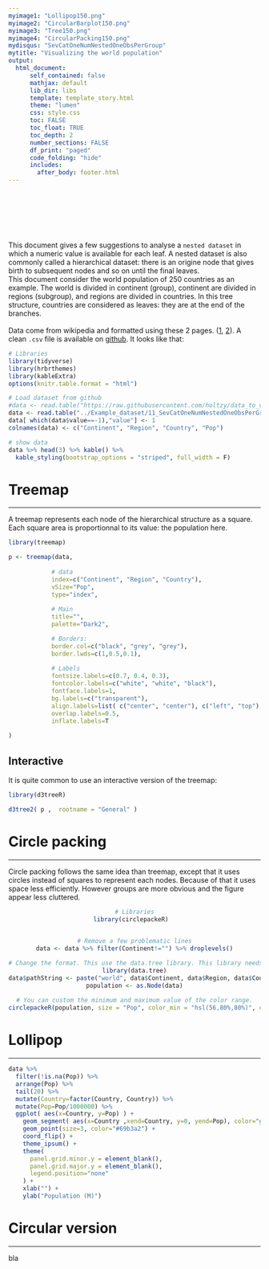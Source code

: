 ```yaml
---
myimage1: "Lollipop150.png"
myimage2: "CircularBarplot150.png"
myimage3: "Tree150.png"
myimage4: "CircularPacking150.png"
mydisqus: "SevCatOneNumNestedOneObsPerGroup"
mytitle: "Visualizing the world population"
output:
  html_document:
      self_contained: false    
      mathjax: default
      lib_dir: libs
      template: template_story.html
      theme: "lumen"
      css: style.css
      toc: FALSE
      toc_float: TRUE
      toc_depth: 2
      number_sections: FALSE
      df_print: "paged"
      code_folding: "hide"
      includes: 
        after_body: footer.html
---
```


<br><br>
<div class="mycontent">




<br><br><br>
This document gives a few suggestions to analyse a `nested dataset` in which a numeric value is available for each leaf. A nested dataset is also commonly called a hierarchical dataset: there is an origine node that gives birth to subsequent nodes and so on until the final leaves.
<br>
This document consider the world population of 250 countries as an example. The world is divided in continent (group), continent are divided in regions (subgroup), and regions are divided in countries. In this tree structure, countries are considered as leaves: they are at the end of the branches.  
<br>
Data come from wikipedia and formatted using these 2 pages. ([1](https://github.com/mledoze/countries), [2](http://bl.ocks.org/ganeshv/6a8e9ada3ab7f2d88022)). A clean `.csv` file is available on [github](https://raw.githubusercontent.com/holtzy/data_to_viz/master/Example_dataset/11_SevCatOneNumNestedOneObsPerGroup.csv). It looks like that:


```r
# Libraries
library(tidyverse)
library(hrbrthemes)
library(kableExtra)
options(knitr.table.format = "html")

# Load dataset from github
#data <- read.table("https://raw.githubusercontent.com/holtzy/data_to_viz/master/Example_dataset/11_SevCatOneNumNestedOneObsPerGroup.csv", header=T, sep=";")
data <- read.table("../Example_dataset/11_SevCatOneNumNestedOneObsPerGroup.csv", header=T, sep=";")
data[ which(data$value==-1),"value"] <- 1
colnames(data) <- c("Continent", "Region", "Country", "Pop")

# show data
data %>% head(3) %>% kable() %>%
  kable_styling(bootstrap_options = "striped", full_width = F)
```





# Treemap {.tabset}
***

A treemap represents each node of the hierarchical structure as a square. Each square area is proportionnal to its value: the population here.
```r
library(treemap)

p <- treemap(data,
            
            # data
            index=c("Continent", "Region", "Country"),
            vSize="Pop",
            type="index",
            
            # Main
            title="",
            palette="Dark2",

            # Borders:
            border.col=c("black", "grey", "grey"),             
            border.lwds=c(1,0.5,0.1),                         
        
            # Labels
            fontsize.labels=c(0.7, 0.4, 0.3),
            fontcolor.labels=c("white", "white", "black"),
            fontface.labels=1,            
            bg.labels=c("transparent"),              
            align.labels=list( c("center", "center"), c("left", "top"), c("right", "bottom")),                                  
            overlap.labels=0.5,
            inflate.labels=T   
            
)
```


## Interactive

It is quite common to use an interactive version of the treemap:

```r

library(d3treeR)

d3tree2( p ,  rootname = "General" )

```






# Circle packing
***
Circle packing follows the same idea than treemap, except that it uses circles instead of squares to represent each nodes. Because of that it uses space less efficiently. However groups are more obvious and the figure appear less cluttered.

<center>
```r
# Libraries
library(circlepackeR)  
 

# Remove a few problematic lines
data <- data %>% filter(Continent!="") %>% droplevels()

# Change the format. This use the data.tree library. This library needs a column that looks like root/group/subgroup/..., so I build it
library(data.tree)
data$pathString <- paste("world", data$Continent, data$Region, data$Country, sep = "/")
population <- as.Node(data)
 
# You can custom the minimum and maximum value of the color range.
circlepackeR(population, size = "Pop", color_min = "hsl(56,80%,80%)", color_max = "hsl(341,30%,40%)")
```
</center>




# Lollipop
***

```r
data %>%
  filter(!is.na(Pop)) %>%
  arrange(Pop) %>%
  tail(20) %>%
  mutate(Country=factor(Country, Country)) %>%
  mutate(Pop=Pop/1000000) %>%
  ggplot( aes(x=Country, y=Pop) ) +
    geom_segment( aes(x=Country ,xend=Country, y=0, yend=Pop), color="grey") +
    geom_point(size=3, color="#69b3a2") +
    coord_flip() +
    theme_ipsum() +
    theme(
      panel.grid.minor.y = element_blank(),
      panel.grid.major.y = element_blank(),
      legend.position="none"
    ) +
    xlab("") +
    ylab("Population (M)")
```


 
 
# Circular version
***
bla 
 
 
















